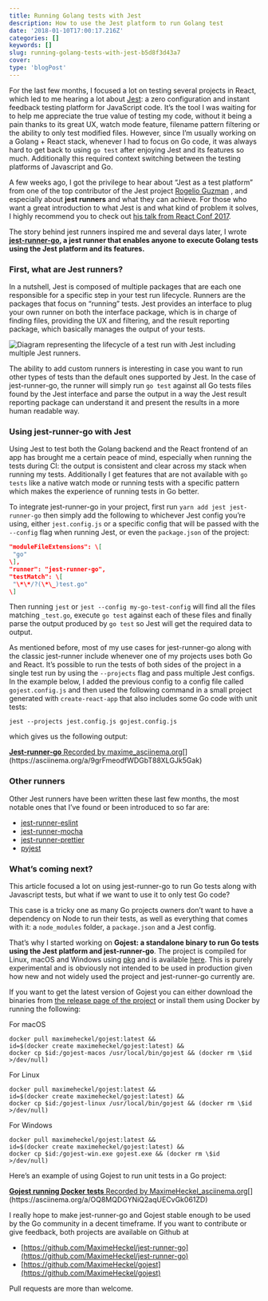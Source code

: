 ```yaml
---
title: Running Golang tests with Jest
description: How to use the Jest platform to run Golang test
date: '2018-01-10T17:00:17.216Z'
categories: []
keywords: []
slug: running-golang-tests-with-jest-b5d8f3d43a7
cover:
type: 'blogPost'
---
```


For the last few months, I focused a lot on testing several projects in React, which led to me hearing a lot about [Jest](https://facebook.github.io/jest/): a zero configuration and instant feedback testing platform for JavaScript code. It’s the tool I was waiting for to help me appreciate the true value of testing my code, without it being a pain thanks to its great UX, watch mode feature, filename pattern filtering or the ability to only test modified files. However, since I’m usually working on a Golang + React stack, whenever I had to focus on Go code, it was always hard to get back to using `go test` after enjoying Jest and its features so much. Additionally this required context switching between the testing platforms of Javascript and Go.

A few weeks ago, I got the privilege to hear about “Jest as a test platform” from one of the top contributor of the Jest project [Rogelio Guzman](https://medium.com/u/c69719c24c49) , and especially about **jest runners** and what they can achieve. For those who want a great introduction to what Jest is and what kind of problem it solves, I highly recommend you to check out [his talk from React Conf 2017](https://www.youtube.com/watch?v=NtjyeojAOBs&feature=youtu.be).

The story behind jest runners inspired me and several days later, I wrote [**jest-runner-go**](https://github.com/MaximeHeckel/jest-runner-go)**, a jest runner that enables anyone to execute Golang tests using the Jest platform and its features.**

### First, what are Jest runners?

In a nutshell, Jest is composed of multiple packages that are each one responsible for a specific step in your test run lifecycle. Runners are the packages that focus on “running” tests. Jest provides an interface to plug your own runner on both the interface package, which is in charge of finding files, providing the UX and filtering, and the result reporting package, which basically manages the output of your tests.

![Diagram representing the lifecycle of a test run with Jest including multiple Jest runners.](img/1__tnK7Hzbq7cXG6r7TtIDIKA.jpeg)

The ability to add custom runners is interesting in case you want to run other types of tests than the default ones supported by Jest. In the case of jest-runner-go, the runner will simply run `go test` against all Go tests files found by the Jest interface and parse the output in a way the Jest result reporting package can understand it and present the results in a more human readable way.

### Using jest-runner-go with Jest

Using Jest to test both the Golang backend and the React frontend of an app has brought me a certain peace of mind, especially when running the tests during CI: the output is consistent and clear across my stack when running my tests. Additionally I get features that are not available with `go tests` like a native watch mode or running tests with a specific pattern which makes the experience of running tests in Go better.

To integrate jest-runner-go in your project, first run `yarn add jest jest-runner-go` then simply add the following to whichever Jest config you’re using, either `jest.config.js` or a specific config that will be passed with the `--config` flag when running Jest, or even the `package.json` of the project:

```json
"moduleFileExtensions": \[
 "go"
\],
"runner": "jest-runner-go",
"testMatch": \[
 "\*\*/?(\*\_)test.go"
\]
```

Then running `jest` or `jest --config my-go-test-config` will find all the files matching `_test.go`, execute `go test` against each of these files and finally parse the output produced by `go test` so Jest will get the required data to output.

As mentioned before, most of my use cases for jest-runner-go along with the classic jest-runner include whenever one of my projects uses both Go and React. It’s possible to run the tests of both sides of the project in a single test run by using the `--projects` flag and pass multiple Jest configs. In the example below, I added the previous config to a config file called `gojest.config.js` and then used the following command in a small project generated with `create-react-app` that also includes some Go code with unit tests:

`jest --projects jest.config.js gojest.config.js`

which gives us the following output:

[**Jest-runner-go** Recorded by maxime_asciinema.org](https://asciinema.org/a/9grFmeodfWDGbT88XLGJk5Gak 'https://asciinema.org/a/9grFmeodfWDGbT88XLGJk5Gak')[](https://asciinema.org/a/9grFmeodfWDGbT88XLGJk5Gak)

### Other runners

Other Jest runners have been written these last few months, the most notable ones that I’ve found or been introduced to so far are:

- [jest-runner-eslint](https://github.com/jest-community/jest-runner-eslint)
- [jest-runner-mocha](https://github.com/rogeliog/jest-runner-mocha)
- [jest-runner-prettier](https://github.com/keplersj/jest-runner-prettier)
- [pyjest](https://github.com/cpojer/pyjest)

### What’s coming next?

This article focused a lot on using jest-runner-go to run Go tests along with Javascript tests, but what if we want to use it to only test Go code?

This case is a tricky one as many Go projects owners don’t want to have a dependency on Node to run their tests, as well as everything that comes with it: a `node_modules` folder, a `package.json` and a Jest config.

That’s why I started working on **Gojest: a standalone binary to run Go tests using the Jest platform and jest-runner-go**. The project is compiled for Linux, macOS and Windows using [pkg](https://github.com/zeit/pkg) and is available [here](https://github.com/MaximeHeckel/gojest). This is purely experimental and is obviously not intended to be used in production given how new and not widely used the project and jest-runner-go currently are.

If you want to get the latest version of Gojest you can either download the binaries from [the release page of the project](https://github.com/MaximeHeckel/gojest/releases) or install them using Docker by running the following:

For macOS

```shell
docker pull maximeheckel/gojest:latest &&
id=$(docker create maximeheckel/gojest:latest) &&
docker cp $id:/gojest-macos /usr/local/bin/gojest && (docker rm \$id >/dev/null)
```

For Linux

```shell
docker pull maximeheckel/gojest:latest &&
id=$(docker create maximeheckel/gojest:latest) &&
docker cp $id:/gojest-linux /usr/local/bin/gojest && (docker rm \$id >/dev/null)
```

For Windows

```shell
docker pull maximeheckel/gojest:latest &&
id=$(docker create maximeheckel/gojest:latest) &&
docker cp $id:/gojest-win.exe gojest.exe && (docker rm \$id >/dev/null)
```

Here’s an example of using Gojest to run unit tests in a Go project:

[**Gojest running Docker tests** Recorded by MaximeHeckel_asciinema.org](https://asciinema.org/a/OQ8MQDGYNiQ2aqUECvGk061ZD 'https://asciinema.org/a/OQ8MQDGYNiQ2aqUECvGk061ZD')[](https://asciinema.org/a/OQ8MQDGYNiQ2aqUECvGk061ZD)

I really hope to make jest-runner-go and Gojest stable enough to be used by the Go community in a decent timeframe. If you want to contribute or give feedback, both projects are available on Github at

- [https://github.com/MaximeHeckel/jest-runner-go](https://github.com/MaximeHeckel/jest-runner-go)
- [https://github.com/MaximeHeckel/gojest](https://github.com/MaximeHeckel/gojest)

Pull requests are more than welcome.
